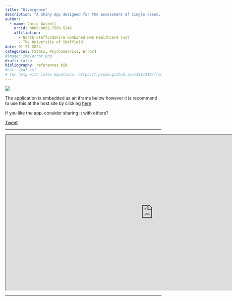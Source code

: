 ```yaml
---
title: "Divergence"
description: "A Shiny App designed for the assessment of single cases, providing clinicians and researchers with functionalities to determine if there are deficits, discrepancies, or dissociations in test scores when compared to normative samples."
author:
  - name: Chris Gaskell
    orcid: 0000-0002-7589-5246
    affiliation:
      - North Staffordshire Combined NHS Healthcare Tust
      - The University of Sheffield
date: 01-27-2024
categories: [Stats, Psychometrics, Error]
#image: img/error.png
draft: false
bibliography: references.bib
#csl: apa7.csl
# for help with latex equations: https://rpruim.github.io/s341/S19/from-class/MathinRmd.html#:~:text=Math%20inside%20RMarkdown,10n%3D1n2.
---
```


![](img/divergence-preview-image.png)


The application is embedded as an iframe below however it is recommend to use this at the host site by clicking [here](https://chris-gaskell.shinyapps.io/dissociations/).

If you like the app, consider sharing it with others?

<div>

```{=html}
<a href="https://twitter.com/share?ref_src=twsrc%5Etfw"
   class="twitter-share-button"
   data-text="Convert, tabulate, and visualise neuropsychology test scores with Score Converter!"
   data-via="chrisgaskell92"
   data-hashtags="neuropsychology,neuropsytools"
   data-show-count="true"
   data-size="large"
   data-dnt="true">Tweet</a>
<script async src="https://platform.twitter.com/widgets.js" charset="utf-8"></script>
  
```

</div>

<hr>

```{=html}
<iframe width="950" height="500" src="https://chris-gaskell.shinyapps.io/dissociations/" title="Reliable Change"></iframe>
```

<hr>

<div>

```{=html}
<div style="text-align: center;">
  <script type="text/javascript" src="https://cdnjs.buymeacoffee.com/1.0.0/button.prod.min.js" data-name="bmc-button" data-slug="chris.gaskell" data-color="#e9ecef" data-emoji="☕"  data-font="Lato" data-text="Support with Coffee" data-outline-color="#009adb" data-font-color="#009adb" data-coffee-color="#FFDD00"></script>
</div>
```


</div>